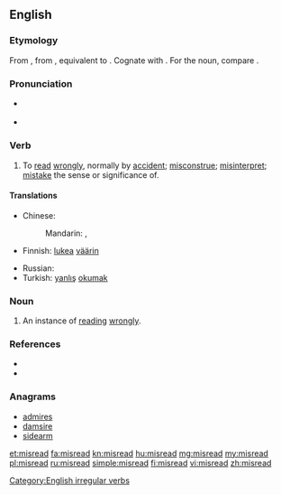 ==English==

===Etymology===
From {{etyl|enm|en}} {{term|misreden|lang=enm}}, from {{etyl|ang|en}} {{term|misrædan|misrǣdan|to advise wrongly; read wrongly|lang=ang}}, equivalent to {{prefix|mis|read}}. Cognate with {{etyl|de|-}} {{term|missraten||to fail, go wrong, become wayward|lang=de}}. For the noun, compare {{etyl|ang|-}} {{term|misræd|misrǣd|misguidance; misconduct|lang=ang}}.

===Pronunciation===
* {{sense|verb, not past tense or past participle}} {{IPA|/ˈmɪsɻid/|/mɪsˈɹid/}}
* {{sense|past tense and past participle}} {{IPA|/ˈmɪsɻɛd/|/mɪsˈɹɛd/}}

===Verb===
{{en-verb|misreads|misreading|misread}}

# To [[read]] [[wrongly]], normally by [[accident]]; [[misconstrue]]; [[misinterpret]]; [[mistake]] the sense or significance of.

====Translations====
{{trans-top|to read wrongly}}
* Chinese:
*: Mandarin: {{t|cmn|讀錯|sc=Hani}}, {{t|cmn|读错|tr=dúcuò|sc=Hani}}
* Finnish: [[lukea]] [[väärin]]
{{trans-mid}}
* Russian: {{t-|ru|неправильно прочитать|tr=neprávilʹno pročitátʹ|sc=Cyrl}} {{pf.}}
* Turkish: [[yanlış]] [[okumak]]
{{trans-bottom}}

===Noun===
{{en-noun}}

# An instance of [[read]]ing [[wrongly]].

===References===
* {{R:Century 1911}}
* {{R:Webster 1913}}

===Anagrams===
* [[admires#English|admires]]
* [[damsire#English|damsire]]
* [[sidearm#English|sidearm]]

[[Category:English irregular verbs]]

[[et:misread]]
[[fa:misread]]
[[kn:misread]]
[[hu:misread]]
[[mg:misread]]
[[my:misread]]
[[pl:misread]]
[[ru:misread]]
[[simple:misread]]
[[fi:misread]]
[[vi:misread]]
[[zh:misread]]